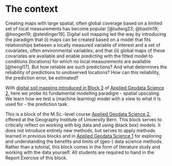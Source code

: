 # The context {.unnumbered}

Creating maps with large spatial, often global coverage based on a limited set of local measurements has become popular [@ludwig23; @bastin19; @hoogen19; @steidinger19]. Digital soil mapping led the way by introducing the paradigm that (i) maps can be created based on a model that fits relationships between a locally measured variable of interest and a set of covariates, often environmental variables; and that (ii) global maps of these covariates are available and enable predicting with the fitted model to conditions (locations) for which no local measurements are available [@hengl17]. But how reliable are such predictions? And what determines the reliability of predictions to unobserved locations? How can this reliability, the prediction error, be estimated?

With [digital soil mapping introduced in Block 3](https://geco-bern.github.io/tutorial_digital_soil_mapping/) of [Applied Geodata Science 2](https://geco-bern.github.io/agds2_course/), here we probe its fundamental modelling paradigm - spatial upscaling. We learn how we test a (machine learning) model with a view to what it is used for - the prediction task.

This is a block of the M.Sc.-level course [Applied Geodata Science 2](https://geco-bern.github.io/agds2_course/), offered at the Geography Institute of University Bern. This block serves to critically reflect on working with big data and using (black box) models. It does not introduce entirely new methods, but serves to apply methods learned in previous blocks and in [Applied Geodata Science 1](https://geco-bern.github.io/agds/) for exploring and understanding the benefits and limits of (geo-) data science methods. Rather than a tutorial, this block comes in the form of literature study and working with the data yourself. All students are required to hand in the Report Exercise of this block.